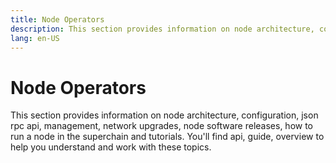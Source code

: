 ```yaml
---
title: Node Operators
description: This section provides information on node architecture, configuration, json rpc api, management, network upgrades, node software releases, how to run...
lang: en-US
---
```



# Node Operators

This section provides information on node architecture, configuration, json rpc api, management, network upgrades, node software releases, how to run a node in the superchain and tutorials. You'll find api, guide, overview to help you understand and work with these topics.

<Cards>
  <Card title="Node architecture" href="/builders/node-operators/architecture" />

  <Card title="Configuration" href="/builders/node-operators/configuration" />

  <Card title="Json Rpc api" href="/builders/node-operators/json-rpc" />

  <Card title="Management" href="/builders/node-operators/management" />

  <Card title="Network upgrades" href="/builders/node-operators/network-upgrades" />

  <Card title="Node software releases" href="/builders/node-operators/releases" />

  <Card title="How to run a node in the superchain" href="/builders/node-operators/rollup-node" />

  <Card title="Tutorials" href="/builders/node-operators/tutorials" />
</Cards>
